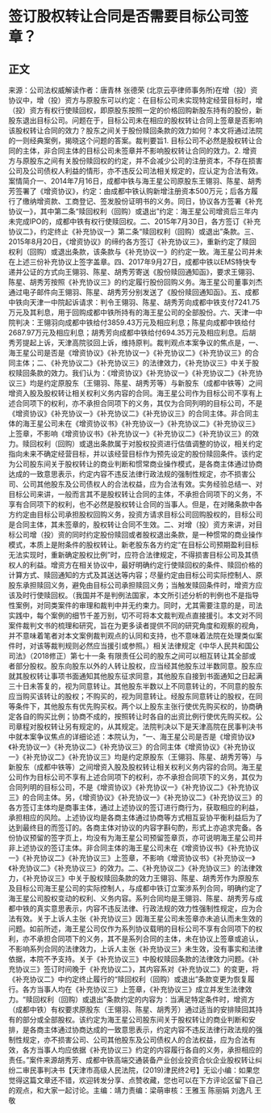 # 签订股权转让合同是否需要目标公司签章？
## 正文
来源：公司法权威解读作者：唐青林 张德荣  (北京云亭律师事务所)在增（投）资协议中，增（投）资方与原股东可以约定：在目标公司未实现特定经营目标时，增（投）资方有权行使赎回权，即原股东按照一定的价格回购新股东持有的股份，新股东退出目标公司。问题在于，目标公司未在相应的股权转让合同上签章是否影响该股权转让合同的效力？股东之间关于股份赎回条款的效力如何？本文将通过法院的一则经典案例，揭晓这个问题的答案。裁判要旨1. 目标公司不必然是股权转让合同的主体，非合同主体的目标公司未签章并不影响股权转让合同的效力。2. 增资方与原股东之间有关股份赎回权的约定，并不会减少公司的注册资本，不存在损害公司及公司债权人利益的情形，亦不违反公司法相关规定的，应认定为合法有效。案情简介一、2014年7月16日，成都中铁与海王星公司原股东王翎羽、陈星、胡秀芳签署了《增资协议》，约定：由成都中铁认购新增注册资本500万元；后各方履行了缴纳增资款、工商登记、签发股份证明书的义务。同日，协议各方签署《补充协议一》，其中第二条“赎回权利（回购）或退出”约定：海王星公司增资后三年内未完成IPO的，成都中铁有权行使赎回权。二、2015年7月30日，各方签订《补充协议二》，约定终止《补充协议一》第二条“赎回权利（回购）或退出”条款。三、2015年8月20日，《增资协议》的缔约各方签订《补充协议三》，重新约定了赎回权利（回购）或退出条款，该条款与《补充协议一》的约定一致。海王星公司并未在上述三份补充协议上签字盖章。四、2017年9月27日，成都中铁以EMS特快专递并公证的方式向王翎羽、陈星、胡秀芳寄送《股份赎回通知函》，要求王翎羽、陈星、胡秀芳按照《补充协议三》的约定履行股份回购义务。海王星公司董事刘杰通过电子邮件向王翎羽、陈星、胡秀芳分别发送了《股份赎回通知函》。五、成都中铁向天津一中院起诉请求：判令王翎羽、陈星、胡秀芳向成都中铁支付7241.75万元及其利息，用于回购成都中铁所持有的海王星公司的全部股份。六、天津一中院判决：王翎羽向成都中铁给付3859.43万元及相应利息；陈星向成都中铁给付2687.97万元及相应利息；胡秀芳向成都中铁给付694.35万元及相应利息。后胡秀芳提起上诉，天津高院驳回上诉，维持原判。裁判观点本案争议的焦点是，一、海王星公司是否是《增资协议》《补充协议一》《补充协议二》《补充协议三》的合同主体；二、《补充协议二》《补充协议三》的法律效力，《补充协议三》中关于股权赎回条款的效力。我们认为：《增资协议》《补充协议一》《补充协议二》《补充协议三》均是约定原股东（王翎羽、陈星、胡秀芳等）与新股东（成都中铁等）之间增资入股及股权转让相关权利义务内容的合同。海王星公司作为目标公司不享有上述合同项下的权利，亦不承担合同项下的义务，其仅为合同列明的目标公司，不是《增资协议》《补充协议一》《补充协议二》《补充协议三》的合同主体。非合同主体的海王星公司未在《增资协议书》《补充协议一》《补充协议二》《补充协议三》上签章，不影响《增资协议书》《补充协议一》《补充协议二》《补充协议三》的效力。赎回权利（回购）或退出条款属于对股权投资进行估值调整的协议，相关约定指向未来不确定经营目标，并以该经营目标作为预先设定的股份赎回条件。该约定为公司股东间关于股权转让的商业判断和惯常商业操作模式，是各商主体通过协商达成的一致意思表示，约定内容不违反法律行政法规的强制性规定，亦不损害公司、公司其他股东及公司债权人的合法权益，应为合法有效。实务经验总结一、对目标公司来讲，一般而言其不是股权转让合同的主体，不承担合同项下的义务，不享有合同项下的权利，也不必然是股权转让合同的当事人。但是，在对赌条款中各方约定由目标公司承担股权回购义务，投资方请求目标公司回购股权的，目标公司是合同主体，其未签章的，股权转让合同不生效。二、对增（投）资方来讲，对目标公司增（投）资的同时约定股份赎回或者股权退出条款，是一种惯常的商业操作模式，本质上是附条件的股权转让。新老股东各方约定“在目标公司预期盈利目标无法实现时，重新确定股权比例”时，应符合法律规定，不得损害目标公司及其债权人的利益。增资方在相关协议中，最好明确约定行使赎回权的条件、赎回价格的计算方式、赎回通知的方式及其送达等内容；尽量约定由目标公司实际控制人、原股东承担赎回义务，避免由目标公司承担赎回义务；当触发赎回条件时，增资方应该及时行使赎回权。（我国并不是判例法国家，本文所引述分析的判例也不是指导性案例，对同类案件的审理和裁判中并无约束力。同时，尤其需要注意的是，司法实践中，每个案例的细节千差万别，切不可将本文裁判观点直接援引。本文对不同案件裁判文书的梳理和研究，旨在为更多读者提供不同的研究角度和观察的视角，并不意味着笔者对本文案例裁判观点的认同和支持，也不意味着法院在处理类似案件时，对该等裁判规则必然应当援引或参照。）相关法律规定《中华人民共和国公司法》（2018修正）第七十一条  有限责任公司的股东之间可以相互转让其全部或者部分股权。股东向股东以外的人转让股权，应当经其他股东过半数同意。股东应就其股权转让事项书面通知其他股东征求同意，其他股东自接到书面通知之日起满三十日未答复的，视为同意转让。其他股东半数以上不同意转让的，不同意的股东应当购买该转让的股权；不购买的，视为同意转让。经股东同意转让的股权，在同等条件下，其他股东有优先购买权。两个以上股东主张行使优先购买权的，协商确定各自的购买比例；协商不成的，按照转让时各自的出资比例行使优先购买权。公司章程对股权转让另有规定的，从其规定。法院判决以下是天津高院在民事判决书中就本案争议焦点的详细论述：本院认为，“一、海王星公司是否是《增资协议》《补充协议一》《补充协议二》《补充协议三》的合同主体《增资协议》《补充协议一》《补充协议二》《补充协议三》均是约定原股东（王翎羽、陈星、胡秀芳等）与新股东（成都中铁等）之间增资入股及股权转让相关权利义务内容的合同。海王星公司作为目标公司不享有上述合同项下的权利，亦不承担合同项下的义务，其仅为合同列明的目标公司，不是《增资协议》《补充协议一》《补充协议二》《补充协议三》的合同主体。另，《增资协议》《补充协议一》《补充协议二》《补充协议三》的各方签订主体均是商事主体，通过上述协议的签订进行商行为，获取相应的利益，承担相应的风险。上述协议均是各商主体通过协商等方式相互妥协平衡利益后为了达到最终目的而签订的。各商主体对协议的内容字斟句酌，形式上亦追求完备。各份协议预留的签字页上，均没有为海王星公司预留签章页，亦可说明海王星公司并非上述协议的签订主体。非合同主体的海王星公司未在《增资协议书》《补充协议一》《补充协议二》《补充协议三》上签章，不影响《增资协议书》《补充协议一》《补充协议二》《补充协议三》的效力。二、《补充协议二》《补充协议三》的法律效力，《补充协议三》中关于股权赎回条款的效力王翎羽、陈星、胡秀芳作为原股东及目标公司海王星公司的实际控制人，与成都中铁订立案涉系列合同，明确约定了海王星公司股权变动的权利、义务内容。系列合同均是王翎羽、陈星、胡秀芳与成都中铁的真实意思表示，内容不违反法律、行政法规的效力性强制性规定，应为合法有效。关于上诉人主张《补充协议三》因海王星公司未签章亦未追认而未生效的问题。如前所述，海王星公司仅作为系列协议载明的目标公司不享有合同项下的权利，亦不承担合同项下的义务，其不是系列合同的主体，未在协议上签章或追认，不影响系列合同的法律效力，上诉人主张《补充协议三》未生效，没有事实和法律依据，本院不予支持。关于《补充协议三》中股权赎回条款的法律效力问题。《补充协议三》签订时间晚于《补充协议二》，其内容系对《补充协议二》的变更，将《补充协议二》中约定终止履行的“赎回权利（回购）或退出”条款变更为恢复履行。各方当事人均在《补充协议三》上签章，《补充协议三》成立并发生法律效力。“赎回权利（回购）或退出”条款约定的内容为：当满足特定条件时，增资方（成都中铁）有权要求原股东（王翎羽、陈星、胡秀芳）通过适当的安排赎回其持有的部分或全部股权。该约定为海王星公司股东间关于股权转让的商业判断和安排，是各商主体通过协商达成的一致意思表示，约定内容不违反法律行政法规的强制性规定，亦不损害公司、公司其他股东及公司债权人的合法权益，应为合法有效，各方当事人均应依据《补充协议三》约定的内容履行各自的义务，承担相应的责任。”案件来源胡秀芳、成都中铁高端交通装备产业创业投资合伙企业股权转让纠纷二审民事判决书【天津市高级人民法院，(2019)津民终2号】无讼小编：如果您觉得这篇文章还不错，欢迎转发分享、点赞收藏，您也可以在下方评论区留下自己的观点，和大家一起讨论。主编：靖力责编：梁萌审核：王雅玉 陈丽娟 刘逸凡 王敬